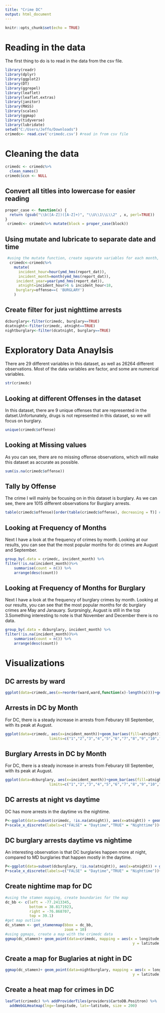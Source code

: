 ---
title: "Crime DC"
output: html_document
---

```{r setup, include=FALSE}
knitr::opts_chunk$set(echo = TRUE)
```

# Reading in the data
The first thing to do is to read in the data from the csv file. 


```{r}
library(readr)
library(dplyr)
library(ggplot2)
library(DT)
library(ggrepel)
library(leaflet)
library(leaflet.extras)
library(janitor)
library(MASS)
library(scales)
library(ggmap)
library(tidyverse)
library(lubridate)
setwd("C:/Users/Jeffo/Downloads")
crimedc<- read.csv('crimedc.csv') #read in from csv file
```

# Cleaning the data

```{r}
crimedc <- crimedc%>%
  clean_names()
crimedc$ccn <- NULL 
```


## Convert all titles into lowercase for easier reading
```{r}
proper_case <- function(x) {
  return (gsub("\\b([A-Z])([A-Z]+)", "\\U\\1\\L\\2" , x, perl=TRUE))
}
 crimedc<- crimedc%>% mutate(block = proper_case(block))

```

## Using mutate and lubricate to separate date and time
```{r}
 

 #using the mutate function, create separate variables for each month, year and day
  crimedc<-crimedc%>%
    mutate(
      incident_hour=hour(ymd_hms(report_dat)),
      incident_month=month(ymd_hms(report_dat)),
     incident_year=year(ymd_hms(report_dat)),
      atnight=incident_hour>6 & incident_hour<18,
     burglary=offense==( 'BURGLARY')
    )
```

## Create filter for just nighttime arrests
```{r}
dcburglary<-filter(crimedc, burglary==TRUE)
dcatnight<-filter(crimedc, atnight==TRUE)
nightburglary<-filter(dcatnight, burglary==TRUE)
```

#  Exploratory Data Anaylsis
There are 29 different variables in this dataset, as well as 26264 different observations. Most of the data variables are factor, and some are numerical variables. 
```{r}
str(crimedc)
```

## Looking at different Offenses in the dataset
In this dataset, there are 9 unique offenses that are represented in the datset.Unfortunately, drugs is not represented in this dataset, so we will focus on burglary. 

```{r}
unique(crimedc$offense)
```

## Looking at Missing values
As you can see, there are no missing offense observations, which will make this dataset as accurate as possible. 

```{r}
sum(is.na(crimedc$offense))
```

## Tally by Offense

The crime I will mainly be focusing on in this dataset is burglary. As we can see, there are 1015 different observations for Burglary arrests. 
```{r}
table(crimedc$offense)[order(table(crimedc$offense), decreasing = T)] # Order decreasing

```

## Looking at Frequency of Months
Next I have a look at the frequency of crimes by month. 
Looking at our results, you can see that the most popular months for dc crimes are August and September. 

```{r}
group_by(.data = crimedc, incident_month) %>%
filter(!is.na(incident_month))%>%
    summarise(count = n()) %>%
    arrange(desc(count))
```

## Looking at Frequency of Months for Burglary
Next I have a look at the frequency of  burglary crimes by month. 
Looking at our results, you can see that the most popular months for dc burglary crimes are May and Janauary. Surprsingly, August is still in the top 3.Something interesting to note is that November and December there is no data. 

```{r}
group_by(.data = dcburglary, incident_month) %>%
filter(!is.na(incident_month))%>%
    summarise(count = n()) %>%
    arrange(desc(count))
```


# Visualizations

## DC arrests by ward
```{r}
ggplot(data=crimedc,aes(x=reorder(ward,ward,function(x)-length(x))))+geom_bar()+labs(title="DC arrests by Ward", x="Ward #")+ theme(plot.title = element_text(hjust = 0.5))
```

## Arrests in DC by Month
For DC, there is a steady increase in arrests from Feburary till September, with its peak at August. 
```{r}
ggplot(data=crimedc, aes(x=incident_month))+geom_bar(aes(fill=atnight))+labs(title="Arrests in DC by Month")+ theme(plot.title = element_text(hjust = 0.5))+scale_x_discrete(name ="month", 
                    limits=c("1","2","3","4","5","6","7","8","9","10","11", "12"))+scale_fill_discrete(name = "Time of Day", labels = c("Daytime", "Nightime"))
```

## Burglary Arrests in DC by Month
For DC, there is a steady increase in arrests from Feburary till September, with its peak at August. 
```{r}
ggplot(data=dcburglary, aes(x=incident_month))+geom_bar(aes(fill=atnight))+labs(title=" Burglary Arrests in DC by Month")+ theme(plot.title = element_text(hjust = 0.5))+scale_x_discrete(name ="month", 
                    limits=c("1","2","3","4","5","6","7","8","9","10","11", "12"))+scale_fill_discrete(name = "Time of Day", labels = c("Daytime", "Nightime"))
```

## DC arrests at night vs daytime

DC has more arrests in the daytime vs the nightime. 

```{r}
P<-ggplot(data=subset(crimedc, !is.na(atnight)), aes(x=atnight)) + geom_bar(aes(fill=atnight))
P+scale_x_discrete(labels=c("FALSE" = "Daytime","TRUE" = "Nighttime"))+labs(title="DC Arrests in Daytime vs Nightime")+ theme(plot.title = element_text(hjust = 0.5))+scale_fill_discrete(name = "Time of Day", labels = c("Daytime", "Nightime"))+theme(legend.position = "none")
```


## DC burglary arrests daytime vs nightime
An interesting observation is that DC burglaries happen more at night, compared to MD burglaries that happen mostly in the daytime. 

```{r}
P<-ggplot(data=subset(dcburglary, !is.na(atnight)), aes(x=atnight)) + geom_bar(aes(fill=atnight))
P+scale_x_discrete(labels=c("FALSE" = "Daytime","TRUE" = "Nighttime"))+labs(title="DC Burglary Arrests in Daytime vs Nightime", x="Time of the day")+ theme(plot.title = element_text(hjust = 0.5))
```


## Create nightime map for DC
```{r}
#using the stamen mapping, create boundaries for the map
dc_bb <- c(left = -77.2413345,
           bottom = 38.8171923,
           right = -76.868707,
           top = 39.1)
#get map outline
dc_stamen <- get_stamenmap(bbox = dc_bb,
                           zoom = 10)
#using ggmaps, create a map with the crimedc data
ggmap(dc_stamen)+ geom_point(data=crimedc, mapping = aes(x = longitude,
                                                          y = latitude, color=offense))
```

## Create a map for Buglaries at night in DC
```{r}
ggmap(dc_stamen)+ geom_point(data=nightburglary, mapping = aes(x = longitude,
                                                          y = latitude, color=offense))
```

## Create a  heat map for crimes in DC

```{r}
leaflet(crimedc) %>% addProviderTiles(providers$CartoDB.Positron) %>%
  addWebGLHeatmap(lng=~longitude, lat=~latitude, size = 200)
```